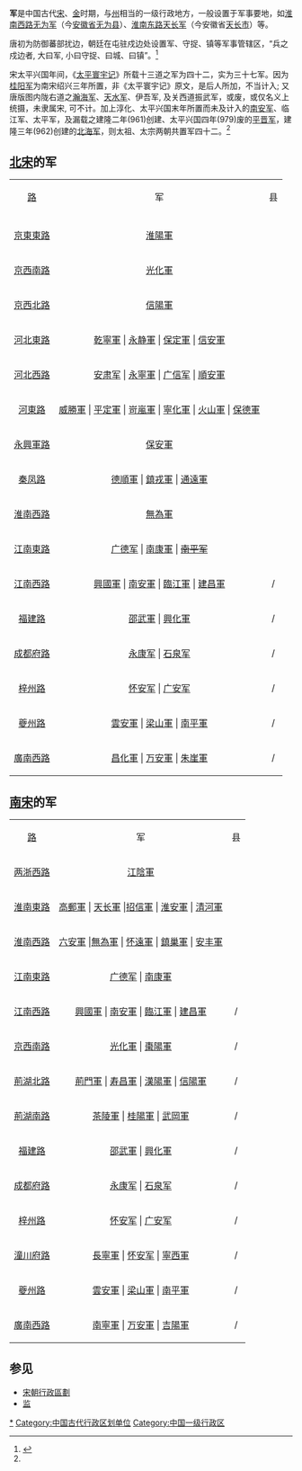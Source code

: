'''军'''是中国古代[[宋朝|宋]]、[[金国|金]]时期，与[[州|州]]相当的一级行政地方，一般设置于军事要地，如[[淮南西路|淮南西路]][[无为军|无为军]]（今[[安徽省|安徽省]][[无为县|无为县]]）、[[淮南东路|淮南东路]][[天长军|天长军]]（今安徽省[[天长市|天长市]]）等。

唐初为防御蕃部扰边，朝廷在屯驻戍边处设置军、守捉、镇等军事管辖区，“兵之戍边者, 大曰军, 小曰守捉、曰城、曰镇”。<ref name="#1">{{Cite web|title=宋代“军”行政区划二重制研究|url=http://www.zjujournals.com/soc/article/2018/1008-942X-48-5-5.html|access-date=2021-10-07|work=www.zjujournals.com|archive-date=2021-10-08|archive-url=https://web.archive.org/web/20211008004122/http://www.zjujournals.com/soc/article/2018/1008-942X-48-5-5.html}}</ref>

宋太平兴国年间，《[[太平寰宇记|太平寰宇记]]》所载十三道之军为四十二，实为三十七军。因为[[桂阳军|桂阳军]]为南宋绍兴三年所置，非《太平寰宇记》原文，是后人所加，不当计入; 又唐版图内陇右道之[[瀚海军|瀚海军]]、[[天水军|天水军]]、伊吾军, 及关西道振武军，或废，或仅名义上统摄，未隶属宋, 可不计。加上淳化、太平兴国末年所置而未及计入的[[南安军|南安军]]、临江军、太平军，及漏载之建隆二年(961)创建、太平兴国四年(979)废的[[平晋军|平晋军]]，建隆三年(962)创建的[[北海军|北海军]]，则太祖、太宗两朝共置军四十二。<ref name="#1"/>

==[[北宋|北宋]]的军==
{| border="1" cellpadding="5" cellspacing="0"
|-
| align=center bgcolor=green|[[路_(行政区划)|路]] || align=center bgcolor=green|军 || align=center bgcolor=green|县
|- 
|-
|[[京東東路|京東東路]]|| [[淮陽軍|淮陽軍]]     ||   
|-
|[[京西南路|京西南路]]|| [[光化軍|光化軍]] ||  
|-
|[[京西北路|京西北路]]|| [[信陽軍|信陽軍]] ||  
|-
|[[河北東路|河北東路]]|| [[乾寧軍|乾寧軍]] | [[永静軍|永静軍]] | [[保定軍|保定軍]] | [[信安軍|信安軍]] ||  
|-
|[[河北西路|河北西路]]|| [[安肃军|安肃军]] | [[永宁军|永寧軍]] | [[广信军|广信军]] | [[順安軍|順安軍]] ||   
|-
|[[河東路|河東路]]|| [[威胜军_(北宋)|威勝軍]] | [[平定軍|平定軍]] | [[岢嵐軍|岢嵐軍]] | [[寧化軍|寧化軍]] | [[火山軍|火山軍]] | [[保德軍|保德軍]] ||  
|-
|[[永興軍路|永興軍路]]|| [[保安軍|保安軍]] ||  
|-
|[[秦凤路|秦凤路]]|| [[德順軍|德順軍]] | [[鎮戎軍|鎮戎軍]] | [[通远军_(北宋)|通遠軍]] ||  
|-
|[[淮南西路|淮南西路]]||[[無為軍|無為軍]] || 
|-
|[[江南東路|江南東路]]||  [[广德军|广德军]] | [[南康軍|南康軍]] | <s>[[南平军_(开宝)|南平军]] </s>  || 
|-
|[[江南西路|江南西路]]|| [[兴国军|興國軍]] | [[南安軍|南安軍]] | [[臨江軍|臨江軍]] | [[建昌軍|建昌軍]] || /
|-
|[[福建路|福建路]] ||  [[邵武軍|邵武軍]] | [[興化軍|興化軍]] ||  /
|-
|[[成都府路|成都府路]] || [[永康军|永康军]] | [[石泉军|石泉军]] ||  /
|-
|[[梓州路|梓州路]] ||  [[怀安军|怀安军]] | [[广安军|广安军]]||  /
|-
|[[夔州路|夔州路]] ||   [[雲安軍|雲安軍]] | [[梁山軍|梁山軍]] | [[南平軍_(熙寧)|南平軍]]||  /
|-
|[[廣南西路|廣南西路]] ||  [[昌化軍|昌化軍]] | [[万安軍|万安軍]] | [[朱崖軍|朱崖軍]]||  /
|}
 
==[[南宋|南宋]]的军==
{| border="1" cellpadding="5" cellspacing="0"
|-
| align=center bgcolor=green|[[路_(行政区划)|路]] || align=center bgcolor=green|军 || align=center bgcolor=green|县
|- 
|[[两浙西路|两浙西路]]|| [[江陰軍|江陰軍]] ||  
|-
|[[淮南東路|淮南東路]]||[[高郵軍|高郵軍]] | [[天长軍|天长軍]] |[[招信軍|招信軍]] | [[淮安军_(绍定)|淮安軍]] | [[清河軍|清河軍]] || 
|-
|[[淮南西路|淮南西路]]||[[六安軍|六安軍]] |[[無為軍|無為軍]] | [[怀远军_(南宋)|怀遠軍]] | [[鎮巢軍|鎮巢軍]] | [[安丰軍|安丰軍]] || 
|-
|[[江南東路|江南東路]]||  [[广德军|广德军]] | [[南康軍|南康軍]] || 
|-
|[[江南西路|江南西路]]|| [[兴国军|興國軍]] | [[南安軍|南安軍]] | [[臨江軍|臨江軍]] | [[建昌軍|建昌軍]] || /
|-
|[[京西南路|京西南路]] ||  [[光化軍|光化軍]] | [[棗陽軍|棗陽軍]] ||  /
|-
|[[荊湖北路|荊湖北路]] ||  [[荊門軍|荊門軍]] | [[寿昌軍|寿昌軍]] | [[漢陽軍|漢陽軍]] | [[信陽軍|信陽軍]] ||  /
|-
|[[荊湖南路|荊湖南路]] ||  [[茶陵軍|茶陵軍]] | [[桂陽軍|桂陽軍]] | [[武岡軍|武岡軍]] ||  /
|-
|[[福建路|福建路]] ||  [[邵武軍|邵武軍]] | [[興化軍|興化軍]] ||  /
|-
|[[成都府路|成都府路]] || [[永康军|永康军]] | [[石泉军|石泉军]] ||  /
|-
|[[梓州路|梓州路]] ||  [[怀安军|怀安军]] | [[广安军|广安军]]||  /
|-
|[[潼川府路|潼川府路]] ||   [[長寧軍|長寧軍]] | [[怀安军|怀安军]] | [[寧西軍|寧西軍]]    ||  /
|-
|[[夔州路|夔州路]] ||   [[雲安軍|雲安軍]] | [[梁山軍|梁山軍]] | [[南平軍_(熙寧)|南平軍]]  ||  /
|-
|[[廣南西路|廣南西路]] ||  [[南寧軍|南寧軍]] | [[万安軍|万安軍]] | [[吉陽軍|吉陽軍]]||  /
|}

==参见==
*[[宋朝行政區劃|宋朝行政區劃]]
*[[监|监]]

{{北宋行政区划|nocat}}
{{南宋行政区划|nocat}}
[[Category:军|*]]
[[Category:中国古代行政区划单位|Category:中国古代行政区划单位]]
[[Category:中国一级行政区|Category:中国一级行政区]]